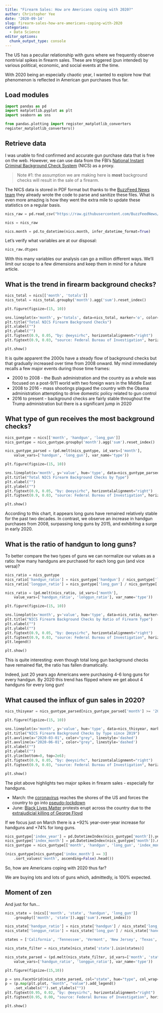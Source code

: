 ```yaml
---
title: "Firearm Sales: How are Americans coping with 2020?"
author: Christopher Yee
date: '2020-09-14'
slug: firearm-sales-how-are-americans-coping-with-2020
categories:
  - Data Science
editor_options: 
  chunk_output_type: console
---
```


The US has a peculiar relationship with guns where we frequently observe nontrivial spikes in firearm sales. These are triggered (pun intended) by various political, economic, and social events at the time.

With 2020 being an especially chaotic year, I wanted to explore how that phenomenon is reflected in American gun purchases thus far.

## Load modules
```python
import pandas as pd
import matplotlib.pyplot as plt
import seaborn as sns
```

```python
from pandas.plotting import register_matplotlib_converters
register_matplotlib_converters()
```

## Retrieve data

I was unable to find confirmed and accurate gun purchase data that is free on the web. However, we can use data from the FBI's [National Instant Criminal Background Check System](https://www.fbi.gov/services/cjis/nics) (NICS) as a proxy.

> Note #1: the assumption we are making here is __most__ background checks will result in the sale of a firearm.

The NICS data is stored in PDF format but thanks to the [BuzzFeed News team](https://github.com/BuzzFeedNews/nics-firearm-background-checks) they already wrote the code to parse and sanitize these files. What is even more amazing is how they went the extra mile to update these statistics on a regular basis.

```python
nics_raw = pd.read_csv("https://raw.githubusercontent.com/BuzzFeedNews/nics-firearm-background-checks/master/data/nics-firearm-background-checks.csv")

nics = nics_raw

nics.month = pd.to_datetime(nics.month, infer_datetime_format=True)
```

Let's verify what variables are at our disposal:

```python
nics_raw.dtypes
```

With this many variables our analysis can go a million different ways. We'll limit our scope to a few dimensions and keep them in mind for a future article.

## What is the trend in firearm background checks?

```python
nics_total = nics[['month', 'totals']]
nics_total = nics_total.groupby('month').agg('sum').reset_index()

plt.figure(figsize=(15, 10))

sns.lineplot(x='month', y='totals', data=nics_total, marker='o', color='seagreen')
plt.title("Total NICS Firearm Background Checks")
plt.xlabel("")
plt.ylabel("")
plt.figtext(0.9, 0.05, "by: @eeysirhc", horizontalalignment="right")
plt.figtext(0.9, 0.03, "source: Federal Bureau of Investigation", horizontalalignment="right")

plt.show()
```

It is quite apparent the 2000s have a steady flow of background checks but that gradually increased over time from 2008 onward. My mind immediately recalls a few major events during those time frames:

* 2000 to 2008 - the Bush administration and the country as a whole was focused on a post-9/11 world with two foreign wars in the Middle East
* 2008 to 2016 - mass shootings plagued the country with the Obama administration attempting to drive domestic policy related to gun control
* 2016 to present - background checks are fairly stable throughout the Trump administration but there is a significant jump in 2020

## What type of gun receives the most background checks?

```python
nics_guntype = nics[['month', 'handgun', 'long_gun']]
nics_guntype = nics_guntype.groupby('month').agg('sum').reset_index()

nics_guntype_parsed = (pd.melt(nics_guntype, id_vars=['month'], 
    value_vars=['handgun', 'long_gun'], var_name='type'))

plt.figure(figsize=(15, 10))

sns.lineplot(x='month', y='value', hue='type', data=nics_guntype_parsed, marker='o')
plt.title("Total NICS Firearm Background Checks by Type")
plt.xlabel("")
plt.ylabel("")
plt.figtext(0.9, 0.05, "by: @eeysirhc", horizontalalignment="right")
plt.figtext(0.9, 0.03, "source: Federal Bureau of Investigation", horizontalalignment="right")

plt.show()
```

According to this chart, it appears long guns have remained relatively stable for the past two decades. In contrast, we observe an increase in handgun purchases from 2008, surpassing long guns by 2015, and exhibiting a surge in early 2020.

## What is the ratio of handgun to long guns?

To better compare the two types of guns we can normalize our values as a ratio: how many handguns are purchased for each long gun (and vice versa)?

```python
nics_ratio = nics_guntype
nics_ratio['handgun_ratio'] = nics_guntype['handgun'] / nics_guntype['long_gun']
nics_ratio['longgun_ratio'] = nics_guntype['long_gun'] / nics_guntype['handgun']

nics_ratio = (pd.melt(nics_ratio, id_vars=['month'], 
    value_vars=['handgun_ratio', 'longgun_ratio'], var_name='type'))

plt.figure(figsize=(15, 10)) 

sns.lineplot(x='month', y='value', hue='type', data=nics_ratio, marker='o')
plt.title("NICS Firearm Background Checks by Ratio of Firearm Type")
plt.xlabel("")
plt.ylabel("")
plt.figtext(0.9, 0.05, "by: @eeysirhc", horizontalalignment="right")
plt.figtext(0.9, 0.03, "source: Federal Bureau of Investigation", horizontalalignment="right")
plt.legend()

plt.show()
```

This is quite interesting: even though total long gun background checks have remained flat, the ratio has fallen dramatically.

Indeed, just 20 years ago Americans were purchasing 4-6 long guns for every handgun. By 2020 this trend has flipped where we get about 4 handguns for every long gun!

## What caused the influx of gun sales in 2020?

```python
nics_thisyear = nics_guntype_parsed[nics_guntype_parsed['month'] >= '2019-01-01']

plt.figure(figsize=(15, 10)) 

sns.lineplot(x='month', y='value', hue='type', data=nics_thisyear, marker='o');
plt.title("NICS Firearm Background Checks by Type since 2019")
plt.axvline(x="2020-03-01", color="grey", linestyle='dashed')
plt.axvline(x="2020-06-01", color="grey", linestyle='dashed')
plt.xlabel("")
plt.ylabel("")
plt.ylim(bottom=0, top=2e6);
plt.figtext(0.9, 0.05, "by: @eeysirhc", horizontalalignment="right")
plt.figtext(0.9, 0.03, "source: Federal Bureau of Investigation", horizontalalignment="right")

plt.show()
```

The plot above highlights two major spikes in firearm sales - especially for handguns.

* March: the [coronavirus](https://www.christopheryee.org/blog/script-to-track-covid-19-cases-in-the-us/) reaches the shores of the US and forces the country to go into [pseudo-lockdown](https://twitter.com/Eeysirhc/status/1240802603337842688?s=20)
* June: [Black Lives Matter](https://blacklivesmatter.com/) protests erupt across the country due to the [extrajudicial killing of George Floyd](https://en.wikipedia.org/wiki/Killing_of_George_Floyd)

If we focus just on March there is a +92% year-over-year increase for handguns and +74% for long guns.

```python
nics_guntype['index_year'] = pd.DatetimeIndex(nics_guntype['month']).year
nics_guntype['index_month'] = pd.DatetimeIndex(nics_guntype['month']).month
nics_guntype = nics_guntype[['month', 'handgun', 'long_gun', 'index_month']]

(nics_guntype[nics_guntype['index_month'] == 3]
    .sort_values('month', ascending=False).head())
```

So, how are Americans coping with 2020 thus far?

We are buying lots and lots of guns which, admittedly, is 100% expected.

## Moment of zen

And just for fun...


```python
nics_state = (nics[['month', 'state', 'handgun', 'long_gun']]
    .groupby(['month', 'state']).agg('sum').reset_index())

nics_state['handgun_ratio'] = nics_state['handgun'] / nics_state['long_gun']
nics_state['longgun_ratio'] = nics_state['long_gun'] / nics_state['handgun']

states = ['California', 'Tennessee', 'Vermont', 'New Jersey', 'Texas', 'Arizona', 'Georgia', 'Florida', 'Alabama']

nics_state_filter = nics_state[nics_state['state'].isin(states)]

nics_state_parsed = (pd.melt(nics_state_filter, id_vars=['month', 'state'],
    value_vars=['handgun_ratio', 'longgun_ratio'], var_name='type'))

plt.figure(figsize=(15,10))

p = sns.FacetGrid(nics_state_parsed, col="state", hue="type", col_wrap=3)
p = (p.map(plt.plot, "month", "value").add_legend()
    .set_xlabels("").set_ylabels(""))
plt.figtext(0.95, 0.02, "by: @eeysirhc", horizontalalignment="right")
plt.figtext(0.95, 0.00, "source: Federal Bureau of Investigation", horizontalalignment="right")

plt.show()
```



